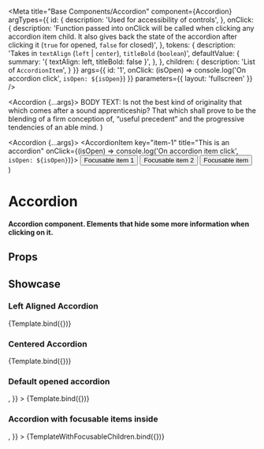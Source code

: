 
<Meta
  title="Base Components/Accordion"
  component={Accordion}
  argTypes={{
    id: {
      description: 'Used for accessibility of controls',
    },
    onClick: {
      description:
        'Function passed into onClick will be called when clicking any accordion item child. It also gives back the state of the accordion after clicking it (`true` for opened, `false` for closed)',
    },
    tokens: {
      description: 'Takes in `textAlign` (`left` | `center`), `titleBold` (`boolean`)',
      defaultValue: {
        summary: '{ textAlign: left, titleBold: false }',
      },
    },
    children: {
      description: 'List of `AccordionItem`',
    }
  }}
  args={{
    id: '1',
    onClick: (isOpen) => console.log('On accordion click', `isOpen: ${isOpen}`)
  }}
  parameters={{ layout: 'fullscreen' }}
/>

  <Accordion {...args}>
    <AccordionItem key="item-1" title="This is an accordion">
      BODY TEXT: Is not the best kind of originality that which comes after a sound apprenticeship? That which shall
      prove to be the blending of a firm conception of, “useful precedent” and the progressive tendencies of an able
      mind.
    </AccordionItem>
  </Accordion>
)

  <Accordion {...args}>
    <AccordionItem key="item-1" title="This is an accordion" onClick={(isOpen) => console.log('On accordion item click', `isOpen: ${isOpen}`)}>
      <Button>Focusable item 1</Button>
      <Button>Focusable item 2</Button>
    </AccordionItem>
    <AccordionItem key="item-2" title="This is an accordion 2" defaultIsOpen>
      <Button>Focusable item</Button>
    </AccordionItem>
  </Accordion>
)

# Accordion

#### Accordion component. Elements that hide some more information when clicking on it.

## Props

<ArgTypes />

## Showcase

### Left Aligned Accordion

<Canvas>
  <Story
    name="Left Aligned"
    args={{
      id: 'accordion',
      icon: 'Plus',
      tokens: {
        titleBold: true,
        textAlign: 'left',
      },
    }}
  >
    {Template.bind({})}
  </Story>
</Canvas>

### Centered Accordion

<Canvas>
  <Story
    name="Center Aligned"
    args={{
      id: 'accordion',
      tokens: {
        textAlign: 'center',
      },
    }}
  >
    {Template.bind({})}
  </Story>
</Canvas>

### Default opened accordion

<Canvas>
  <Story
    name="Default opened"
    args={{
      id: 'accordion',
      tokens: {
        textAlign: 'left',
      },
      defaultIsOpen: true,
      icon: <CloseBtn />,
    }}
  >
    {Template.bind({})}
  </Story>
</Canvas>

### Accordion with focusable items inside

<Canvas>
  <Story
    name="With focusable items"
    args={{
      id: 'accordion',
      tokens: {
        textAlign: 'left',
      },
      icon: <CloseBtn />,
    }}
  >
    {TemplateWithFocusableChildren.bind({})}
  </Story>
</Canvas>